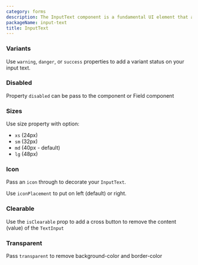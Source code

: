 ```yaml
---
category: forms
description: The InputText component is a fundamental UI element that allows users to enter and edit text. It is commonly used in forms, search fields, and data entry interfaces. This component ensures efficient user input handling, offering features like placeholder text, validation, and various input types.
packageName: input-text
title: InputText
---
```


### Variants

Use `warning`, `danger`, or `success` properties to add a variant status on your input text.

<div data-playground="variants.tsx" data-component="InputText"></div>

### Disabled

Property `disabled` can be pass to the component or Field component

<div data-playground="disabled.tsx" data-component="InputText"></div>

### Sizes

Use size property with option:

- `xs` (24px)
- `sm` (32px)
- `md` (40px - default)
- `lg` (48px)

<div data-playground="sizes.tsx" data-component="InputText"></div>

### Icon

Pass an `icon` through to decorate your `InputText`.

Use `iconPlacement` to put on left (default) or right.

<div data-playground="icon.tsx" data-component="InputText"></div>

### Clearable

Use the `isClearable` prop to add a cross button to remove the content (value) of the `TextInput`

<div data-playground="clearable.tsx" data-component="InputText"></div>

### Transparent

Pass `transparent` to remove background-color and border-color

<div data-playground="transparent.tsx" data-component="InputText"></div>
